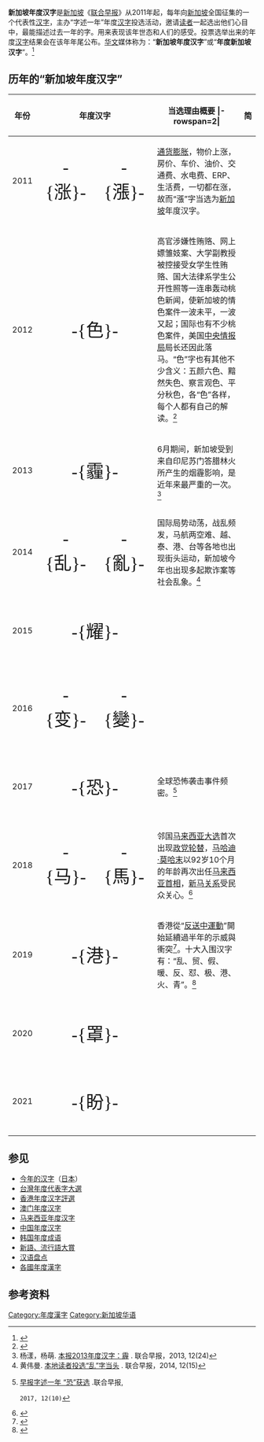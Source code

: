 '''新加坡年度汉字'''是[[新加坡|新加坡]]《[[联合早报|联合早报]]》从2011年起，每年向[[新加坡|新加坡]]全国征集的一个代表性[[汉字|汉字]]，主办“字述一年”年度[[汉字|汉字]]投选活动，邀请[[读者|读者]]一起选出他们心目中，最能描述过去一年的字。用来表现该年世态和人们的感受。投票选举出来的年度[[汉字|汉字]]结果会在该年年尾公布。[[华文|华文]]媒体称为：“'''新加坡年度汉字'''”或“'''年度新加坡汉字'''”。<ref name="“涨”字当选为新加坡年度汉字 得票率近四成 ">{{cite web|url=http://www.chinanews.com/hwjy/2011/12-31/3574104.shtml|title=《“涨”字当选为新加坡年度汉字 得票率近四成》|accessdate=2011年12月31日|work=|publisher=中国新闻网|language=zh-hans|archive-date=2020年8月9日|archive-url=https://web.archive.org/web/20200809143918/http://www.chinanews.com/hwjy/2011/12-31/3574104.shtml|dead-url=no}}</ref>

== 历年的“新加坡年度汉字” ==
{| class="wikitable sortable" 
|-
!rowspan=2| 年份 !!colspan=2| 年度汉字 !!rowspan=2| 当选理由概要
|-rowspan=2|
!简!!繁
|-
| 2011 || style="font-family:楷体; font-size:36px;text-align:center;" | -{涨}- || style="font-family:楷体; font-size:36px;text-align:center;" | -{漲}- || [[通货膨胀|通货膨胀]]，物价上涨，房价、车价、油价、交通费、水电费、ERP、生活费，一切都在涨，故而“漲”字当选为[[新加坡|新加坡]]年度汉字。
|-
| 2012 ||  colspan="2" style="font-family:楷体; font-size:36px;text-align:center;" | -{色}- || 高官涉嫌性贿赂、网上嫖雏妓案、大学副教授被控接受女学生性贿赂、国大法律系学生公开性照等一连串轰动桃色新闻，使新加坡的情色案件一波未平，一波又起；国际也有不少桃色案件，美国[[中央情报局|中央情报局]]局长还因此落马。“色”字也有其他不少含义：五颜六色、黯然失色、察言观色、平分秋色，各“色”各样，每个人都有自己的解读。<ref name="年度汉字投选“色”脱颖而出 ">{{cite web|url=http://www.zaobao.com.sg/wencui/word/word121210.shtml|title=《年度汉字投选“色”脱颖而出》|accessdate=2012年12月10日|work=|publisher=联合早报|language=zh-hans|deadurl=yes|archiveurl=https://web.archive.org/web/20121227145755/http://www.zaobao.com.sg/wencui/word/word121210.shtml|archivedate=2012年12月27日}}</ref>
|-
| 2013 || style="font-family:楷体; font-size:36px;text-align:center;" colspan="2" | -{霾}- ||6月期间，新加坡受到来自印尼苏门答腊林火所产生的烟霾影响，是近年来最严重的一次。<ref>杨漾，杨萌. [http://www.zaobao.com.sg/special/report/supplement/word2013/story20131224-291723 本报2013年度汉字：霾] {{Wayback|url=http://www.zaobao.com.sg/special/report/supplement/word2013/story20131224-291723 |date=20201020112708 }}. 联合早报，2013, 12(24)</ref>
|-
| 2014 || style="font-family:楷体; font-size:36px;text-align:center;"  | -{乱}- || style="font-family:楷体; font-size:36px;text-align:center;" | -{亂}- ||国际局势动荡，战乱频发，马航两空难、越、泰、港、台等各地也出现街头运动，新加坡今年也出现多起欺诈案等社会乱象。<ref>黄伟曼. [http://www.zaobao.com.sg/special/report/supplement/word2014/news/story20141215-424139 本地读者投选“乱”字当头] {{Wayback|url=http://www.zaobao.com.sg/special/report/supplement/word2014/news/story20141215-424139 |date=20200809144042 }}. 联合早报，2014, 12(15)</ref>
|-
| 2015 || style="font-family:楷体; font-size:36px;text-align:center;"  colspan="2" | -{耀}- ||
|-
| 2016 || style="font-family:楷体; font-size:36px;text-align:center;" | -{变}- || style="font-family:楷体; font-size:36px;text-align:center;"  | -{變}- || 
|-
| 2017 ||style="font-family:楷体; font-size:36px;text-align:center;"  colspan="2" | -{恐}- ||全球恐怖袭击事件频密。<ref>[http://www.zaobao.com.sg/special/report/supplement/word2017/news/story20171210-817569 早报字述一年 “恐”获选] {{Wayback|url=http://www.zaobao.com.sg/special/report/supplement/word2017/news/story20171210-817569 |date=20201216044933 }}.联合早报,
 2017, 12(10)</ref>
|-
|2018 || style="font-family:楷体; font-size:36px;text-align:center;"  | -{马}- || style="font-family:楷体; font-size:36px;text-align:center;"  | -{馬}- ||邻国[[2018年马来西亚大选|马来西亚大选]]首次出现[[政黨輪替|政党轮替]]，[[马哈迪·莫哈末|马哈迪·莫哈末]]以92岁10个月的年龄再次出任[[马来西亚首相|马来西亚首相]]，[[馬來西亞－新加坡關係|新马关系]]受民众关心。<ref>{{cite news |title=新加坡年度汉字 “马” |url=http://www.chinapress.com.my/20181208/新加坡年度汉字-马/ |work=中國報 |date=2018-12-08 |accessdate=2020-10-11 |archive-date=2018-12-08 |archive-url=https://web.archive.org/web/20181208141823/http://www.chinapress.com.my/20181208/%e6%96%b0%e5%8a%a0%e5%9d%a1%e5%b9%b4%e5%ba%a6%e6%b1%89%e5%ad%97-%e9%a9%ac/ |dead-url=no }}</ref>
|-
|2019 || style="font-family:楷体; font-size:36px;text-align:center;"  colspan="2"| -{港}- ||香港從“[[反送中運動|反送中運動]]”開始延續過半年的示威與衝突<ref name="zaobao">{{cite news |author1=邱振毅 |title=以65票险胜“乱” “港”当选年度汉字 |url=https://www.zaobao.com.sg/realtime/singapore/story20191214-1013324 |work=联合早报 |date=2019-12-14 |language=zh |accessdate=2019-12-14 |archive-date=2019-12-14 |archive-url=https://web.archive.org/web/20191214133521/https://www.zaobao.com.sg/realtime/singapore/story20191214-1013324 |dead-url=no }}</ref>。十大入围汉字有：“乱、贸、假、暖、反、怼、极、港、火、青”。<ref>{{cite news |author1=陈宇昕 |title=2019“字述一年”10汉字出炉 哪个汉字最能勾勒时局牵动人心？ |url=https://www.zaobao.com.sg/special/report/supplement/word2019/news/story20191124-1007756 |work=联合早报 |date=2019-11-24 |language=zh |accessdate=2019-12-10 |archive-date=2020-08-09 |archive-url=https://web.archive.org/web/20200809144016/https://www.zaobao.com.sg/special/report/supplement/word2019/news/story20191124-1007756 |dead-url=no }}</ref>
|-
|2020 || style="font-family:楷体; font-size:36px;text-align:center;"  colspan="2"| -{罩}- ||
|-
|2021 || style="font-family:楷体; font-size:36px;text-align:center;"  colspan="2"| -{盼}- ||
|}

== 参见 ==
*[[今年的汉字|今年的汉字]]（[[日本|日本]]）
*[[台灣年度代表字大選|台灣年度代表字大選]]
*[[香港年度汉字評選|香港年度汉字評選]]
*[[澳门年度汉字|澳门年度汉字]]
*[[马来西亚年度汉字|马来西亚年度汉字]]
*[[中国年度汉字|中国年度汉字]]
*[[韩国年度成语|韩国年度成语]]
*[[新語、流行語大賞|新語、流行語大賞]]
*[[汉语盘点|汉语盘点]]
*[[各國年度漢字|各國年度漢字]]

==参考资料==
<div class="references-small">
<references></references>
</div>

[[Category:年度漢字|Category:年度漢字]]
[[Category:新加坡华语|Category:新加坡华语]]